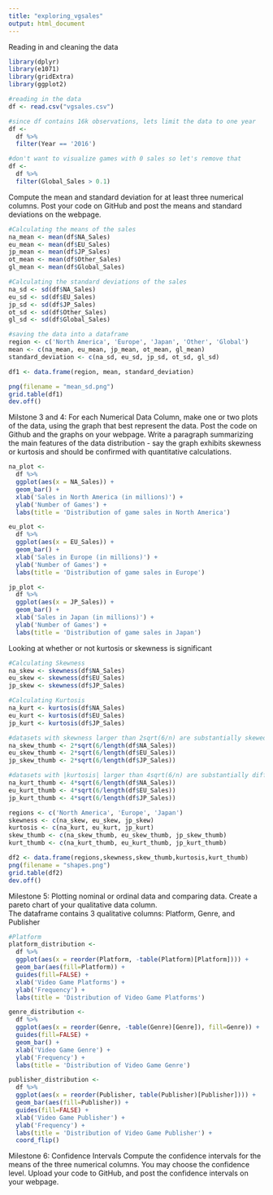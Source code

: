 ---
title: "exploring_vgsales"
output: html_document
---
Reading in and cleaning the data
```{r, include=FALSE}
library(dplyr)
library(e1071)
library(gridExtra)
library(ggplot2)

#reading in the data
df <- read.csv("vgsales.csv")

#since df contains 16k observations, lets limit the data to one year
df <- 
  df %>%
  filter(Year == '2016')

#don't want to visualize games with 0 sales so let's remove that
df <-
  df %>% 
  filter(Global_Sales > 0.1)
```
Compute the mean and standard deviation for at least three numerical columns.
Post your code on GitHub and post the means and standard deviations on the webpage.
```{r, include=FALSE}
#Calculating the means of the sales
na_mean <- mean(df$NA_Sales)
eu_mean <- mean(df$EU_Sales)
jp_mean <- mean(df$JP_Sales)
ot_mean <- mean(df$Other_Sales)
gl_mean <- mean(df$Global_Sales)

#Calculating the standard deviations of the sales
na_sd <- sd(df$NA_Sales)
eu_sd <- sd(df$EU_Sales)
jp_sd <- sd(df$JP_Sales)
ot_sd <- sd(df$Other_Sales)
gl_sd <- sd(df$Global_Sales)

#saving the data into a dataframe
region <- c('North America', 'Europe', 'Japan', 'Other', 'Global')
mean <- c(na_mean, eu_mean, jp_mean, ot_mean, gl_mean)
standard_deviation <- c(na_sd, eu_sd, jp_sd, ot_sd, gl_sd)

df1 <- data.frame(region, mean, standard_deviation)

png(filename = "mean_sd.png")
grid.table(df1)
dev.off()
```
Milstone 3 and 4:
For each Numerical Data Column, make one or two plots of the data, using the graph that best represent the data. 
Post the code on Github and the graphs on your webpage.
Write a paragraph summarizing the main features of the data distribution - say the graph exhibits skewness or kurtosis and should be confirmed with quantitative calculations.
```{r, include=FALSE}
na_plot <- 
  df %>%
  ggplot(aes(x = NA_Sales)) +
  geom_bar() +
  xlab('Sales in North America (in millions)') +
  ylab('Number of Games') +
  labs(title = 'Distribution of game sales in North America')

eu_plot <- 
  df %>%
  ggplot(aes(x = EU_Sales)) +
  geom_bar() +
  xlab('Sales in Europe (in millions)') +
  ylab('Number of Games') +
  labs(title = 'Distribution of game sales in Europe')

jp_plot <- 
  df %>%
  ggplot(aes(x = JP_Sales)) +
  geom_bar() +
  xlab('Sales in Japan (in millions)') +
  ylab('Number of Games') +
  labs(title = 'Distribution of game sales in Japan')

```
Looking at whether or not kurtosis or skewness is significant
```{r, include=FALSE}
#Calculating Skewness
na_skew <- skewness(df$NA_Sales)
eu_skew <- skewness(df$EU_Sales)
jp_skew <- skewness(df$JP_Sales)

#Calculating Kurtosis
na_kurt <- kurtosis(df$NA_Sales)
eu_kurt <- kurtosis(df$EU_Sales)
jp_kurt <- kurtosis(df$JP_Sales)

#datasets with skewness larger than 2sqrt(6/n) are substantially skewed
na_skew_thumb <- 2*sqrt(6/length(df$NA_Sales))
eu_skew_thumb <- 2*sqrt(6/length(df$EU_Sales))
jp_skew_thumb <- 2*sqrt(6/length(df$JP_Sales))

#datasets with |kurtosis| larger than 4sqrt(6/n) are substantially different from 0
na_kurt_thumb <- 4*sqrt(6/length(df$NA_Sales))
eu_kurt_thumb <- 4*sqrt(6/length(df$EU_Sales))
jp_kurt_thumb <- 4*sqrt(6/length(df$JP_Sales))

regions <- c('North America', 'Europe', 'Japan')
skewness <- c(na_skew, eu_skew, jp_skew)
kurtosis <- c(na_kurt, eu_kurt, jp_kurt)
skew_thumb <- c(na_skew_thumb, eu_skew_thumb, jp_skew_thumb)
kurt_thumb <- c(na_kurt_thumb, eu_kurt_thumb, jp_kurt_thumb)

df2 <- data.frame(regions,skewness,skew_thumb,kurtosis,kurt_thumb)
png(filename = "shapes.png")
grid.table(df2)
dev.off()
```
Milestone 5: Plotting nominal or ordinal data and comparing data. 
Create a pareto chart of your qualitative data column.  
The dataframe contains 3 qualitative columns: Platform, Genre, and Publisher
```{r, include=FALSE}
#Platform
platform_distribution <-
  df %>%
  ggplot(aes(x = reorder(Platform, -table(Platform)[Platform]))) +
  geom_bar(aes(fill=Platform)) +
  guides(fill=FALSE) +
  xlab('Video Game Platforms') +
  ylab('Frequency') +
  labs(title = 'Distribution of Video Game Platforms')

genre_distribution <-
  df %>%
  ggplot(aes(x = reorder(Genre, -table(Genre)[Genre]), fill=Genre)) +
  guides(fill=FALSE) +
  geom_bar() +
  xlab('Video Game Genre') +
  ylab('Frequency') +
  labs(title = 'Distribution of Video Game Genre')

publisher_distribution <-
  df %>%
  ggplot(aes(x = reorder(Publisher, table(Publisher)[Publisher]))) +
  geom_bar(aes(fill=Publisher)) +
  guides(fill=FALSE) +
  xlab('Video Game Publisher') +
  ylab('Frequency') +
  labs(title = 'Distribution of Video Game Publisher') +
  coord_flip()

```
Milestone 6: Confidence Intervals
Compute the confidence intervals for the means of the three numerical columns. You may choose the confidence level. Upload your code to GitHub, and post the confidence intervals on your webpage. 
```{r}

```